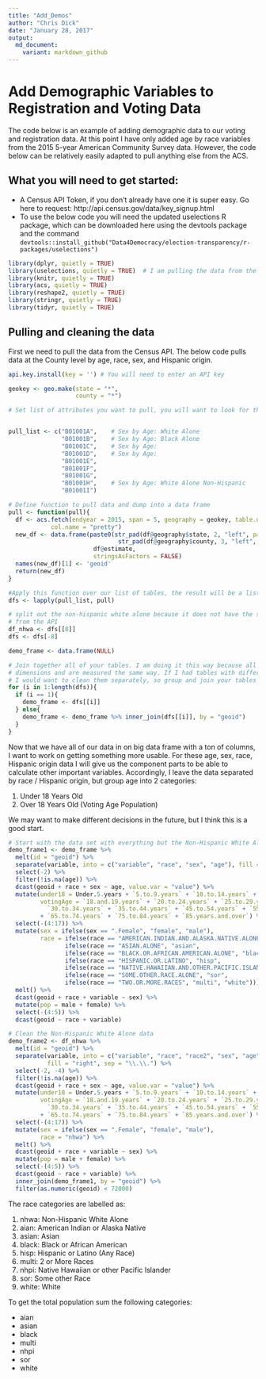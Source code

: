 ```yaml
---
title: "Add_Demos"
author: "Chris Dick"
date: "January 28, 2017"
output: 
  md_document:
    variant: markdown_github
---
```

# Add Demographic Variables to Registration and Voting Data

The code below is an example of adding demographic data to our voting and registration data. At this point I have only added age by race variables from the 2015 5-year American Community Survey data. However, the code below can be relatively easily adapted to pull anything else from the ACS.

## What you will need to get started:
- A Census API Token, if you don't already have one it is super easy. Go here to request: http://api.census.gov/data/key_signup.html
- To use the below code you will need the updated uselections R package, which can be downloaded here using the devtools package and the command `devtools::install_github("Data4Democracy/election-transparency/r-packages/uselections")`

```r
library(dplyr, quietly = TRUE)
library(uselections, quietly = TRUE)  # I am pulling the data from the R package, could use data.world
library(knitr, quietly = TRUE)
library(acs, quietly = TRUE)
library(reshape2, quietly = TRUE)
library(stringr, quietly = TRUE)
library(tidyr, quietly = TRUE)
```

## Pulling and cleaning the data

First we need to pull the data from the Census API. The below code pulls data at the County level by age, race, sex, and Hispanic origin.

```r

api.key.install(key = '') # You will need to enter an API key

geokey <- geo.make(state = "*", 
                   county = "*")

# Set list of attributes you want to pull, you will want to look for the table numbers. 


pull_list <- c("B01001A",    # Sex by Age: White Alone
               "B01001B",    # Sex by Age: Black Alone
               "B01001C",    # Sex by Age: 
               "B01001D",    # Sex by Age:
               "B01001E",
               "B01001F",
               "B01001G",
               "B01001H",    # Sex by Age: White Alone Non-Hispanic
               "B01001I")

# Define function to pull data and dump into a data frame
pull <- function(pull){
  df <- acs.fetch(endyear = 2015, span = 5, geography = geokey, table.number = pull, 
            col.name = "pretty")
  new_df <- data.frame(paste0(str_pad(df@geography$state, 2, "left", pad="0"), 
                               str_pad(df@geography$county, 3, "left", pad="0")), 
                        df@estimate, 
                        stringsAsFactors = FALSE)
  names(new_df)[1] <- 'geoid'
  return(new_df)
}

#Apply this function over our list of tables, the result will be a list of DFs
dfs <- lapply(pull_list, pull)

# split out the non-hispanic white alone because it does not have the same number of categories
# from the API
df_nhwa <- dfs[[8]]
dfs <- dfs[-8]

demo_frame <- data.frame(NULL)

# Join together all of your tables. I am doing it this way because all of my tables have the same 
# dimensions and are measured the same way. If I had tables with different demographic dimensions
# I would want to clean them separately, so group and join your tables accordingly.
for (i in 1:length(dfs)){
  if (i == 1){
    demo_frame <- dfs[[i]]
  } else{
    demo_frame <- demo_frame %>% inner_join(dfs[[i]], by = "geoid")
  }
}
```

Now that we have all of our data in on big data frame with a ton of columns, I want to work on getting something more usable. For these age, sex, race, Hispanic origin data I will give us the component parts to be able to calculate other important variables. Accordingly, I leave the data separated by race / Hispanic origin, but group age into 2 categories:

1. Under 18 Years Old
2. Over 18 Years Old (Voting Age Population)

We may want to make different decisions in the future, but I think this is a good start.

```r
# Start with the data set with everything but the Non-Hispanic White Alone data
demo_frame1 <- demo_frame %>%
  melt(id = "geoid") %>%
  separate(variable, into = c("variable", "race", "sex", "age"), fill = "right", sep = "\\.\\.") %>%
  select(-2) %>%
  filter(!is.na(age)) %>%
  dcast(geoid + race + sex ~ age, value.var = "value") %>%
  mutate(under18 = Under.5.years + `5.to.9.years` + `10.to.14.years` + `15.to.17.years`,
         votingAge = `18.and.19.years` + `20.to.24.years` + `25.to.29.years` +
           `30.to.34.years` + `35.to.44.years` + `45.to.54.years` + `55.to.64.years` 
         + `65.to.74.years` + `75.to.84.years` + `85.years.and.over`) %>%
  select(-(4:17)) %>%
  mutate(sex = ifelse(sex == ".Female", "female", "male"),
         race = ifelse(race == "AMERICAN.INDIAN.AND.ALASKA.NATIVE.ALONE", "aian",
                ifelse(race == "ASIAN.ALONE", "asian", 
                ifelse(race == "BLACK.OR.AFRICAN.AMERICAN.ALONE", "black",
                ifelse(race == "HISPANIC.OR.LATINO", "hisp",
                ifelse(race == "NATIVE.HAWAIIAN.AND.OTHER.PACIFIC.ISLANDER.ALONE", "nhpi",
                ifelse(race == "SOME.OTHER.RACE.ALONE", "sor",
                ifelse(race == "TWO.OR.MORE.RACES", "multi", "white")))))))) %>%
  melt() %>%
  dcast(geoid + race + variable ~ sex) %>%
  mutate(pop = male + female) %>%
  select(-(4:5)) %>%
  dcast(geoid ~ race + variable)

# Clean the Non-Hispanic White Alone data
demo_frame2 <- df_nhwa %>%
  melt(id = "geoid") %>%
  separate(variable, into = c("variable", "race", "race2", "sex", "age"), 
           fill = "right", sep = "\\.\\.") %>%
  select(-2, -4) %>%
  filter(!is.na(age)) %>%
  dcast(geoid + race + sex ~ age, value.var = "value") %>%
  mutate(under18 = Under.5.years + `5.to.9.years` + `10.to.14.years` + `15.to.17.years`,
         votingAge = `18.and.19.years` + `20.to.24.years` + `25.to.29.years` +
           `30.to.34.years` + `35.to.44.years` + `45.to.54.years` + `55.to.64.years` 
         + `65.to.74.years` + `75.to.84.years` + `85.years.and.over`) %>%
  select(-(4:17)) %>%
  mutate(sex = ifelse(sex == ".Female", "female", "male"),
         race = "nhwa") %>%
  melt() %>%
  dcast(geoid + race + variable ~ sex) %>%
  mutate(pop = male + female) %>%
  select(-(4:5)) %>%
  dcast(geoid ~ race + variable) %>%
  inner_join(demo_frame1, by = "geoid") %>%
  filter(as.numeric(geoid) < 72000)
```

The race categories are labelled as:

1. nhwa: Non-Hispanic White Alone
2. aian: American Indian or Alaska Native
3. asian: Asian
4. black: Black or African American
5. hisp: Hispanic or Latino (Any Race)
6. multi: 2 or More Races
7. nhpi: Native Hawaiian or other Pacific Islander
8. sor: Some other Race
9. white: White

To get the total population sum the following categories:

* aian
* asian
* black
* multi
* nhpi
* sor
* white

